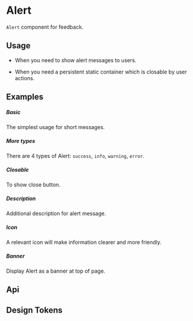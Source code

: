 
<Meta of={KitAlertStories} />

# Alert

`Alert` component for feedback.

## Usage

- When you need to show alert messages to users.

- When you need a persistent static container which is closable by user actions.

## Examples

##### Basic

The simplest usage for short messages.

<CustomCanvas content={Examples.Basic} source={Sources.Basic} id="alert-basic" />

##### More types

There are 4 types of Alert: `success`, `info`, `warning`, `error`.

<CustomCanvas content={Examples.Types} source={Sources.Types} id="alert-types" />

##### Closable

To show close button.

<CustomCanvas content={Examples.Closable} source={Sources.Closable} id="alert-closable" />

##### Description

Additional description for alert message.

<CustomCanvas content={Examples.Description} source={Sources.Description} id="alert-description" />

##### Icon

A relevant icon will make information clearer and more friendly.

<CustomCanvas content={Examples.Icon} source={Sources.Icon} id="alert-icon" />

##### Banner

Display Alert as a banner at top of page.

<CustomCanvas content={Examples.Banner} source={Sources.Banner} id="alert-banner" />

## Api

<Canvas of={KitAlertStories.Api} />

<Controls of={KitAlertStories.Api} />


## Design Tokens

<DesignTokens path="components.Alert" tokens={fields?.components?.Alert} />